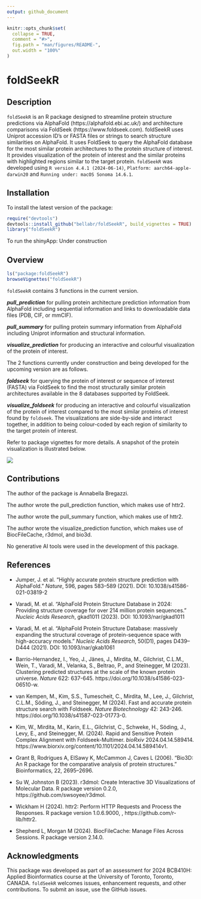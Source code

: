 ```yaml
---
output: github_document
---
```


<!-- README.md is generated from README.Rmd. Please edit that file -->

```r
knitr::opts_chunk$set(
  collapse = TRUE,
  comment = "#>",
  fig.path = "man/figures/README-",
  out.width = "100%"
)
```

# foldSeekR

<!-- badges: start -->
<!-- badges: end -->

## Description

`foldSeekR` is an R package designed to streamline protein structure predictions via AlphaFold (https://alphafold.ebi.ac.uk/) and architecture comparisons via FoldSeek (https://www.foldseek.com). foldSeekR uses Uniprot accession ID's or FASTA files or strings to search structure similarities on AlphaFold. It uses FoldSeek to query the AlphaFold database for the most similar protein architectures to the protein structure of interest. It provides visualization of the protein of interest and the similar proteins with highlighted regions similar to the target protein. `foldSeekR` was developed using `R version 4.4.1 (2024-06-14)`, `Platform: aarch64-apple-darwin20` and `Running under: macOS Sonoma 14.6.1`.

## Installation

To install the latest version of the package:

``` r
require("devtools")
devtools::install_github("bellabr/foldSeekR", build_vignettes = TRUE)
library("foldSeekR")
```

To run the shinyApp: Under construction

## Overview

``` r
ls("package:foldSeekR")
browseVignettes("foldSeekR")
```

`foldSeekR` contains 3 functions in the current version.

***pull_prediction*** for pulling protein architecture prediction information from AlphaFold including sequential information and links to downloadable data files (PDB, CIF, or mmCIF).

***pull_summary*** for pulling protein summary information from AlphaFold including Uniprot information and structural information.

***visualize_prediction*** for producing an interactive and colourful visualization of the protein of interest.

The 2 functions currently under construction and being developed for the upcoming version are as follows.

***foldseek*** for querying the protein of interest or sequence of interest (FASTA) via FoldSeek to find the most structurally similar protein architectures available in the 8 databases supported by FoldSeek.

***visualize_foldseek*** for producing an interactive and colourful visualization of the protein of interest compared to the most similar proteins of interest found by `foldseek`. The visualizations are side-by-side and interact together, in addition to being colour-coded by each region of similarity to the target protein of interest.

Refer to package vignettes for more details. A snapshot of the protein visualization is illustrated below.

![](./inst/extdata/visualization.png)

## Contributions

The author of the package is Annabella Bregazzi. 

The author wrote the pull_prediction function, which makes use of httr2. 

The author wrote the pull_summary function, which makes use of httr2. 

The author wrote the visualize_prediction function, which makes use of BiocFileCache, r3dmol, and bio3d. 

No generative AI tools were used in the development of this package.

## References

- Jumper, J. et al. “Highly accurate protein structure prediction with AlphaFold.” *Nature*, 596, pages 583–589 (2021). DOI: 10.1038/s41586-021-03819-2

- Varadi, M. et al. “AlphaFold Protein Structure Database in 2024: Providing structure coverage for over 214 million protein sequences.” *Nucleic Acids Research*, gkad1011 (2023). DOI: 10.1093/nar/gkad1011

- Varadi, M. et al. “AlphaFold Protein Structure Database: massively expanding the structural coverage of protein-sequence space with high-accuracy models.” *Nucleic Acids Research*, 50(D1), pages D439–D444 (2021). DOI: 10.1093/nar/gkab1061

- Barrio-Hernandez, I., Yeo, J., Jänes, J., Mirdita, M., Gilchrist, C.L.M., Wein, T., Varadi, M., Velanka, S., Beltrao, P., and Steinegger, M (2023). Clustering predicted structures at the scale of the known protein universe. *Nature* 622: 637-645. https://doi.org/10.1038/s41586-023-06510-w.

- van Kempen, M., Kim, S.S., Tumescheit, C., Mirdita, M., Lee, J., Gilchrist, C.L.M., Söding, J., and Steinegger, M (2024). Fast and accurate protein structure search with Foldseek. *Nature Biotechnology* 42: 243-246. https://doi.org/10.1038/s41587-023-01773-0.

- Kim, W., Mirdita, M., Karin, E.L., Gilchrist, C., Schweke, H., Söding, J., Levy, E., and Steinegger, M. (2024). Rapid and Sensitive Protein Complex Alignment with Foldseek-Multimer. *bioRxiv* 2024.04.14.589414. https://www.biorxiv.org/content/10.1101/2024.04.14.589414v1.

- Grant B, Rodrigues A, ElSawy K, McCammon J, Caves L (2006). “Bio3D: An R package for the comparative analysis of protein structures.” Bioinformatics, 22, 2695–2696.

- Su W, Johnston B (2023). r3dmol: Create Interactive 3D Visualizations of Molecular Data. R package version 0.2.0, https://github.com/swsoyee/r3dmol.

- Wickham H (2024). httr2: Perform HTTP Requests and Process the Responses. R package version 1.0.6.9000, , https://github.com/r-lib/httr2.

- Shepherd L, Morgan M (2024). BiocFileCache: Manage Files Across Sessions. R package version 2.14.0.

## Acknowledgments

This package was developed as part of an assessment for 2024 BCB410H: Applied Bioinformatics
course at the University of Toronto, Toronto, CANADA. `foldSeekR` welcomes issues,
enhancement requests, and other contributions. To submit an issue, use the GitHub issues.
